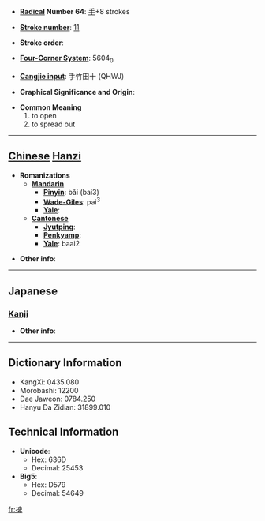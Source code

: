 * '''[[Wiktionary:Chinese radical index| Radical]] Number 64''': [[Wiktionary:Chinese radical index 手|手]]+8 strokes

* '''[[Wiktionary:Chinese total strokes index|Stroke number]]''': [[Wiktionary:Chinese total strokes index 11|11]]

* '''Stroke order''': 

* '''[[Wiktionary:Chinese four corner index|Four-Corner System]]''': 5604<sub>0</sub>

* '''[[Wiktionary:Chinese Cangjie index|Cangjie input]]''': 手竹田十 (QHWJ)

* '''Graphical Significance and Origin''': 

* '''Common Meaning'''
*#to open
*# to spread out


----

== [[Chinese]] [[Hanzi]] ==

* '''Romanizations'''
** '''[[Mandarin]]'''
*** '''[[Pinyin]]''': bǎi (bai3)
*** '''[[Wade-Giles]]''': pai<sup>3</sup>
*** '''[[Yale]]''': 
** '''[[Cantonese]]'''
*** '''[[Jyutping]]''':
*** '''[[Penkyamp]]''': 
*** '''[[Yale]]''': baai2

* '''Other info''': 

----

==Japanese==
===[[Kanji]]===
{{kanji|on readings=[[はい]] (hai), [[は]] (ha), [[へい]] (hei)|kun readings=}}

* '''Other info''':  

----

== Dictionary Information ==

* KangXi: 0435.080
* Morobashi: 12200
* Dae Jaweon: 0784.250
* Hanyu Da Zidian: 31899.010

== Technical Information ==

* '''Unicode''':
** Hex: 636D
** Decimal: 25453
* '''Big5''':
** Hex: D579
** Decimal: 54649

[[fr:捭]]